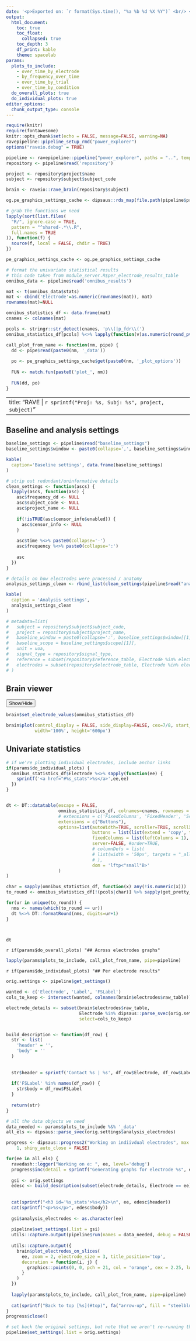 ```yaml
---
date: '<p>Exported on: `r format(Sys.time(), "%a %b %d %X %Y")` <br/> <br/>See [rave.wiki](https://rave.wiki) for more details</p>' 
output: 
  html_document: 
    toc: true
    toc_float: 
      collapsed: true
    toc_depth: 3
    df_print: kable
    theme: spacelab
params:
  plots_to_include: 
    - over_time_by_electrode
    - by_frequency_over_time
    - over_time_by_trial
    - over_time_by_condition
  do_overall_plots: true
  do_individual_plots: true
editor_options: 
  chunk_output_type: console
---
```


```r
require(knitr)
require(fontawesome)
knitr::opts_chunk$set(echo = FALSE, message=FALSE, warning=NA)
ravepipeline::pipeline_setup_rmd("power_explorer")
options("raveio.debug" = TRUE)
```

```r
pipeline <- ravepipeline::pipeline("power_explorer", paths = "..", temporary = TRUE)
repository <- pipeline$read('repository')

project <- repository$project$name
subject <- repository$subject$subject_code

brain <- raveio::rave_brain(repository$subject)

og.pe_graphics_settings_cache <- dipsaus::rds_map(file.path(pipeline$preference_path, "graphics"))

# grab the functions we need
lapply(sort(list.files(
  "R/", ignore.case = TRUE,
  pattern = "^shared-.*\\.R", 
  full.names = TRUE
)), function(f) {
  source(f, local = FALSE, chdir = TRUE)
})

pe_graphics_settings_cache <- og.pe_graphics_settings_cache

# format the univariate statistical results
# this code taken from module_server.R$per_electrode_results_table
omnibus_data <- pipeline$read('omnibus_results')

mat <- t(omnibus_data$stats)
mat <- cbind('Electrode'=as.numeric(rownames(mat)), mat)
rownames(mat)=NULL

omnibus_statistics_df <- data.frame(mat)
cnames <- colnames(mat)

pcols <- stringr::str_detect(cnames, 'p\\(|p_fdr\\(')
omnibus_statistics_df[pcols] %<>% lapply(function(v)as.numeric(round_pval(v)))

```

```r
call_plot_from_name <- function(nm, pipe) {
  dd <- pipe$read(paste0(nm, '_data'))
  
  po <- pe_graphics_settings_cache$get(paste0(nm, '_plot_options'))
  
  FUN <- match.fun(paste0('plot_', nm))
  
  FUN(dd, po)
}
```

---
title: "RAVE | `r sprintf("Proj: %s, Subj: %s", project, subject)`"
---


## Baseline and analysis settings
```r
baseline_settings <- pipeline$read("baseline_settings")
baseline_settings$window <- paste0(collapse=',', baseline_settings$window[[1]])

kable(
  caption='Baseline settings', data.frame(baseline_settings)
)

# strip out redundant/uninformative details
clean_settings <- function(ascs) {
  lapply(ascs, function(asc) {
    asc$frequency_dd <- NULL
    asc$subject_code <- NULL
    asc$project_name <- NULL
    
    if(!isTRUE(asc$censor_info$enabled)) {
      asc$censor_info <- NULL
    }
    
    asc$time %<>% paste0(collapse='-')
    asc$frequency %<>% paste0(collapse=':')
    
    asc
  })
}

# details on how electrodes were processed / anatomy 
analysis_settings_clean <- rbind_list(clean_settings(pipeline$read("analysis_settings_clean")))

kable(
  caption = 'Analysis settings',
  analysis_settings_clean
)

# metadata=list(
#   subject = repository$subject$subject_code,
#   project = repository$subject$project_name,
#   baseline_window = paste0(collapse=':', baseline_settings$window[[1]]), 
#   baseline_scope = baseline_settings$scope[[1]],
#   unit = uoa,
#   signal_type = repository$signal_type,
#   reference = subset(repository$reference_table, Electrode %in% electrodes_to_keep),
#   electrodes = subset(repository$electrode_table, Electrode %in% electrodes_to_keep)
# )
```

## Brain viewer
<button class="btn btn-primary btn-xs" data-toggle="collapse" data-target="#brainviewer"> Show/Hide </button>  
<div id="brainviewer" class="collapse">  
```r

brain$set_electrode_values(omnibus_statistics_df)

brain$plot(control_display = FALSE, side_display=FALSE, cex=7/8, start_zoom = 7/8,
           width='100%', height='600px')
```
</div>

## Univariate statistics
```r

# if we're plotting individual electrodes, include anchor links
if(params$do_individual_plots) {
  omnibus_statistics_df$Electrode %<>% sapply(function(ee) {
    sprintf('<a href="#%s_stats">%s</a>',ee,ee)
  })
}


dt <- DT::datatable(escape = FALSE,
                    omnibus_statistics_df, colnames=cnames, rownames = FALSE,
                    # extensions = c('FixedColumns', 'FixedHeader', 'Scroller', 'Buttons'),
                    extensions = c("Buttons"),
                    options=list(autoWidth=TRUE, scroller=TRUE, scrollX=TRUE, scrollY=TRUE,
                                 buttons = list(list(extend = 'copy', text='copy', title = NULL)),
                                 fixedColumns = list(leftColumns = 1), class='display', escape=FALSE,
                                 server=FALSE, #order=TRUE,
                                 # columnDefs = list(
                                 # list(width = '50px', targets = "_all")
                                 # ),
                                 dom = 'lftp<"small"B>'
                    )
)

char = sapply(omnibus_statistics_df, function(x) any(!is.numeric(x)))
to_round <- omnibus_statistics_df[!(pcols|char)] %>% sapply(get_pretty_digits)

for(ur in unique(to_round)) {
  nms <- names(which(to_round == ur))
  dt %<>% DT::formatRound(nms, digits=ur+1)
}



dt

```
<!-- Back to top [`r fa("arrow-up", fill = "steelblue")`](#top) -->



`r if(params$do_overall_plots) "## Across electrodes graphs"`

```r
lapply(params$plots_to_include, call_plot_from_name, pipe=pipeline)
```


<script>
$( "input.hideshow" ).each( function ( index, button ) {
$( button ).click( function () {
var target = this.nextSibling ? this : this.parentNode;
target = target.nextSibling.nextSibling.nextSibling.nextSibling;
if ( target.style.display == 'block' || target.style.display == '' ) {
target.style.display = 'none';
} else {
target.style.display = 'block';
}
} );
} );
</script>

`r if(params$do_individual_plots) "## Per electrode results"`

```r
orig.settings <- pipeline$get_settings()

wanted <- c('Electrode', 'Label', 'FSLabel')
cols_to_keep <- intersect(wanted, colnames(brain$electrodes$raw_table))

electrode_details <- subset(brain$electrodes$raw_table,
                            Electrode %in% dipsaus::parse_svec(orig.settings$analysis_electrodes),
                            select=cols_to_keep)


build_description <- function(df_row) {
  str <- list(
    'header' = '',
    'body' = ''
  )
  
  
  str$header = sprintf('Contact %s | %s', df_row$Electrode, df_row$Label)
  
  if('FSLabel' %in% names(df_row)) {
    str$body = df_row$FSLabel
  }
  
  return(str)
}

# all the data objects we need
data_needed <- params$plots_to_include %&% '_data'
all_els <- dipsaus::parse_svec(orig.settings$analysis_electrodes)

progress <- dipsaus::progress2("Working on indiivdual electrodes", max = length(all_els) + 
    1, shiny_auto_close = FALSE)

for(ee in all_els) {
  ravedash::logger("Working on e: ", ee, level='debug')
  progress$inc(detail = sprintf("Generating graphs for electrode %s", ee))
  
  gsi <- orig.settings
  edesc <- build_description(subset(electrode_details, Electrode == ee))
  
  
  cat(sprintf("<h3 id='%s_stats'>%s</h2>\n", ee, edesc$header))
  cat(sprintf("<p>%s</p>", edesc$body))
  
  gsi$analysis_electrodes <- as.character(ee)
  
  pipeline$set_settings(.list = gsi)
  utils::capture.output(pipeline$run(names = data_needed, debug = FALSE))
  
  utils::capture.output({
    brain$plot_electrodes_on_slices(
      ee, zoom = 2, electrode_size = 3, title_position='top',
      decoration = function(i, j) {
        graphics::points(0, 0, pch = 21, col = 'orange', cex = 2.25, lwd=2.5)
      }
    )
  })
  
  lapply(params$plots_to_include, call_plot_from_name, pipe=pipeline)
  
  cat(sprintf("Back to top [%s](#top)", fa("arrow-up", fill = "steelblue")))
}
progress$close()

# set back the original settings, but note that we aren't re-running things
pipeline$set_settings(.list = orig.settings)


```
